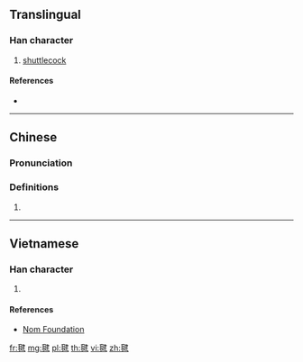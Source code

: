 {{character info/new}}
==Translingual==

===Han character===
{{Han char|rn=82|rad=毛|as=09|sn=13|four=25714|canj=HUNKQ|ids=⿺毛建}}

# [[shuttlecock]]

====References====
* {{Han ref|kx=0595.130|dkj=16909|dj=0986.390|hdz=32001.050|uh=6BFD|ud=27645|bh=B7B7|bd=47031}}

----

==Chinese==
{{zh-forms}}

===Pronunciation===
{{zh-pron
|m=jiàn
|c=gin3,jin2
|mc=
|oc=
|ma=
|cat=n
}}

===Definitions===
{{zh-hanzi}}

# {{rfdef|lang=zh}}

----

==Vietnamese==

===Han character===
{{vi-readings|rs=毛09| hanviet = kiện}}

# {{defn|lang=vi|sort=毛09}}

====References====
*[http://nomfoundation.org/common/nom_details.php?codepoint=6bfd Nom Foundation]

[[fr:毽]]
[[mg:毽]]
[[pl:毽]]
[[th:毽]]
[[vi:毽]]
[[zh:毽]]
